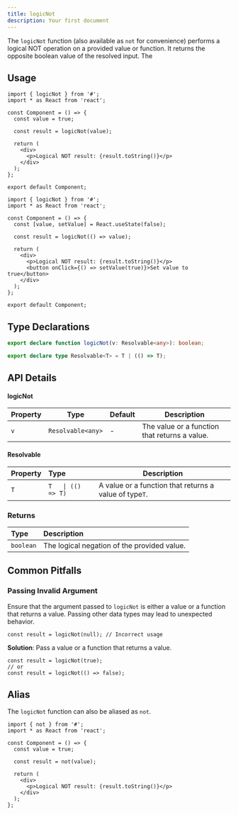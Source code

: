 ```yaml
---
title: logicNot
description: Your first document
---
```


The `logicNot` function (also available as `not` for convenience) performs a logical NOT operation on a provided value or function. It returns the opposite boolean value of the resolved input. The

## Usage

```tsx
import { logicNot } from '#';
import * as React from 'react';

const Component = () => {
  const value = true;

  const result = logicNot(value);

  return (
    <div>
      <p>Logical NOT result: {result.toString()}</p>
    </div>
  );
};

export default Component;
```

```tsx
import { logicNot } from '#';
import * as React from 'react';

const Component = () => {
  const [value, setValue] = React.useState(false);

  const result = logicNot(() => value);

  return (
    <div>
      <p>Logical NOT result: {result.toString()}</p>
      <button onClick={() => setValue(true)}>Set value to true</button>
    </div>
  );
};

export default Component;
```

## Type Declarations

```typescript
export declare function logicNot(v: Resolvable<any>): boolean;

export declare type Resolvable<T> = T | (() => T);
```

## API Details

#### logicNot

| Property | Type              | Default | Description                                   |
| -------- | ----------------- | ------- | --------------------------------------------- |
| `v`      | `Resolvable<any>` | -       | The value or a function that returns a value. |

#### Resolvable

| Property | Type               | Description                                            |
| :------- | :----------------- | ------------------------------------------------------ |
| `T`      | `T   \| (() => T)` | A value or a function that returns a value of type`T`. |

### Returns

| Type      | Description                                 |
| :-------- | :------------------------------------------ |
| `boolean` | The logical negation of the provided value. |

## Common Pitfalls

### Passing Invalid Argument

Ensure that the argument passed to `logicNot` is either a value or a function that returns a value. Passing other data types may lead to unexpected behavior.

```tsx
const result = logicNot(null); // Incorrect usage
```

**Solution**: Pass a value or a function that returns a value.

```tsx
const result = logicNot(true);
// or
const result = logicNot(() => false);
```

## Alias

The `logicNot` function can also be aliased as `not`.

```tsx
import { not } from '#';
import * as React from 'react';

const Component = () => {
  const value = true;

  const result = not(value);

  return (
    <div>
      <p>Logical NOT result: {result.toString()}</p>
    </div>
  );
};
```
